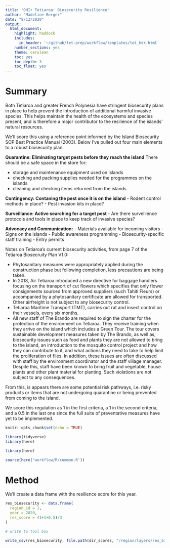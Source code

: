 ```yaml
---
title: 'OHI+ Tetiaroa: Biosecurity Resilience'
author: "Madeline Berger"
date: "8/13/2020"
output:
  html_document:
    highlight: haddock
    includes:
      in_header: '~/github/tet-prep/workflow/templates/tet_hdr.html' 
    number_sections: yes
    theme: cerulean
    toc: yes
    toc_depth: 3
    toc_float: yes
---
```


# Summary

Both Tetiaroa and greater French Polynesia have stringent biosecurity plans in place to help prevent the introduction of additional harmful invasive species. This helps maintain the health of the ecosystems and species present, and is therefore a major contributor to the resilience of the islands' natural resources. 

We'll score this using a reference point informed by the Island Biosecurity SOP Best Practice Manual (2003). Below I've pulled out four main elements to a robust biosecurity plan: 

**Quarantine: Eliminating target pests before they reach the island**
There should be a safe space in the store for:  

- storage and maintenance equipment used on islands
- checking and packing supplies needed for the programmes on the islands
- cleaning and checking items returned from the islands 

**Contingency: Contaning the pest once it is on the island**
- Rodent control methods in place?
- Pest invasion kits in place?

**Surveillance: Active searching for a target pest**
- Are there survellience protocols and tools in place to keep track of invasive species?

**Advocacy and Communication:**
- Materials available for incoming visitors
- Signs on the islands 
- Public awareness programming
- Biosecurity-specific staff training 
- Entry permits 

Notes on Tetiaroa's current biosecurity activities, from page 7 of the Tetiaroa Biosecruity Plan V1.0:

- Phytosanitary measures were appropriately applied during the construction phase but following
completion, less precautions are being taken.  
- In 2018, Air Tetiaroa introduced a new directive for baggage handlers focusing on the transport
of cut flowers which specifies that only flower consignments sourced from approved suppliers (such Tahiti Fleurs) or accompanied by a phytosanitary certificate are allowed for transported. Other airfreight is not subject to any biosecurity control.  
- Tetiaroa Maritime Transport (TMT), carries out rat and insect control on their vessels, every six months.
- All new staff of The Brando are required to sign the charter for the protection of the environment on Tetiaroa. They receive training when they arrive on the island which includes a Green Tour. The tour covers sustainable development measures taken by The Brando, as well as, biosecurity issues such as food and plants they are not allowed to bring to the island, an introduction to the mosquito control project and how they can contribute to it, and what actions they need to take to help limit the proliferation of flies. In addition, these issues are often discussed with staff by the environment coordinator and the staff village manager. Despite this, staff have been known to bring fruit and vegetable, house plants and other plant material for planting. Such violations are not subject to any consequences.

From this, is appears there are some potential risk pathways, i.e. risky products or items that are not undergoing quarantine or being prevented from coming to the island. 


We score this regulation as 1 in the first criteria, a 1 in the second criteria, and a 0.5 in the last one since the full suite of preventative measures have yet to be implemented. 


```r
knitr::opts_chunk$set(echo = TRUE)

library(tidyverse)
library(here)

library(here)

source(here('workflow/R/common.R'))
```


# Method

We'll create a data frame with the resilience score for this year.

```r

res_biosecurity <- data.frame(
  region_id = 1,
  year = 2020,
  res_score = (1+1+0.5)/3
)

# write to tool box

write_csv(res_biosecurity, file.path(dir_scores, "/region/layers/res_biosecurity.csv"))
```

